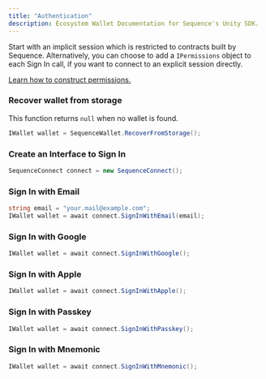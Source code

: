 ---
title: "Authentication"
description: Ecosystem Wallet Documentation for Sequence's Unity SDK.
---

Start with an implicit session which is restricted to contracts built by Sequence.
Alternatively, you can choose to add a `IPermissions` object to each Sign In call, if you want to connect to an
explicit session directly.

[Learn how to construct permissions.](/sdk/unity/ecosystem-wallet/permissions)

### Recover wallet from storage

This function returns `null` when no wallet is found.

```csharp
IWallet wallet = SequenceWallet.RecoverFromStorage();
```

### Create an Interface to Sign In

```csharp
SequenceConnect connect = new SequenceConnect();
```

### Sign In with Email

```csharp
string email = "your.mail@example.com";
IWallet wallet = await connect.SignInWithEmail(email);
```

### Sign In with Google

```csharp
IWallet wallet = await connect.SignInWithGoogle();
```

### Sign In with Apple

```csharp
IWallet wallet = await connect.SignInWithApple();
```

### Sign In with Passkey

```csharp
IWallet wallet = await connect.SignInWithPasskey();
```

### Sign In with Mnemonic

```csharp
IWallet wallet = await connect.SignInWithMnemonic();
```
